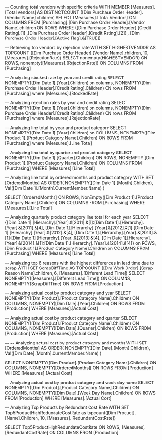 -- Counting total vendors with specific criteria
WITH MEMBER [Measures].[Total Vendors] AS
DISTINCTCOUNT ([Dim Purchase Order Header].[Vendor Name].children)
SELECT 
    [Measures].[Total Vendors] ON COLUMNS
FROM [Purchasing].[Dim Purchase Order Header].[Vendor Name].children ON ROWS
WHERE 
    ([Dim Purchase Order Header].[Credit Rating].[1]
	,[Dim Purchase Order Header].[Credit Rating].[2]}
	, [Dim Purchase Order Header].[Active Flag].&[TRUE])

-- Retrieving top vendors by rejection rate
WITH SET HIGHESTVENDOR
AS TOPCOUNT ([Dim Purchase Order Header].[Vendor Name].children, 10,
[Measures].[RejectionRate])
SELECT nonempty(HIGHESTVENDOR) ON ROWS,
nonempty([Measures].[RejectionRate]) ON COLUMNS
FROM [Purchasing]

-- Analyzing stocked rate by year and credit rating
SELECT 
  NONEMPTY([Dim Date 1].[Year].Children) on columns,
  NONEMPTY([Dim Purchase Order Header].[Credit Rating].Children) ON rows
FROM [Purchasing]
where [Measures].[StockedRate]

-- Analyzing rejection rates by year and credit rating
SELECT 
  NONEMPTY([Dim Date 1].[Year].Children) on columns,
  NONEMPTY([Dim Purchase Order Header].[Credit Rating].Children) ON rows
FROM [Purchasing]
where [Measures].[RejectionRate]

-- Analyzing line total by year and product category
SELECT 
  NONEMPTY([Dim Date 1].[Year].Children) on COLUMNS,
  NONEMPTY([Dim Product 1].[Product Category Name].Children) ON ROWS
FROM [Purchasing]
where [Measures].[Line Total]

-- Analyzing line total by quarter and product category
SELECT 
  NONEMPTY([Dim Date 1].[Quarter].Children) ON ROWS,
  NONEMPTY([Dim Product 1].[Product Category Name].Children) ON COLUMNS
FROM [Purchasing]
WHERE [Measures].[Line Total]

-- Analyzing line total by ordered months and product category
WITH 
  SET [OrderedMonths] AS
    ORDER(
      NONEMPTY([Dim Date 1].[Month].Children), 
      Val([Dim Date 1].[Month].CurrentMember.Name)
    )
    
SELECT 
  [OrderedMonths] ON ROWS,
  NonEmpty([Dim Product 1].[Product Category Name].Children) ON COLUMNS
FROM [Purchasing]
WHERE [Measures].[Line Total]

-- Analyzing quarterly product category line total for each year
SELECT {[Dim Date 1].[Hierarchy].[Year].&[2011].&[1]:[Dim Date 1].[Hierarchy].[Year].&[2011].&[4],
[Dim Date 1].[Hierarchy].[Year].&[2012].&[1]:[Dim Date 1].[Hierarchy].[Year].&[2012].&[4],
[Dim Date 1].[Hierarchy].[Year].&[2013].&[1]:[Dim Date 1].[Hierarchy].[Year].&[2013].&[4],
[Dim Date 1].[Hierarchy].[Year].&[2014].&[1]:[Dim Date 1].[Hierarchy].[Year].&[2014].&[4]} on ROWS,
[Dim Product 1].[Product Category Name].Children on COLUMNS
FROM [Purchasing]
WHERE [Measures].[Line Total]
	
-- Analyzing top 6 reasons with the highest differences in lead time due to scrap
WITH SET ScrapDiffTime
AS TOPCOUNT ([Dim Work Order].[Scrap Reason Name].children,
6,
[Measures].[Different Lead Time])
SELECT 
  NONEMPTY([Measures].[Different Lead Time]) ON COLUMNS,
  NONEMPTY(ScrapDiffTime) ON ROWS
FROM [Production]

-- Analyzing actual cost by product category and year
SELECT 
  NONEMPTY([Dim Product].[Product Category Name].Children) ON COLUMNS,
  NONEMPTY([Dim Date].[Year].Children) ON ROWS
FROM [Production]
WHERE [Measures].[Actual Cost]

-- Analyzing actual cost by product category and quarter
SELECT 
  NONEMPTY([Dim Product].[Product Category Name].Children) ON COLUMNS,
  NONEMPTY([Dim Date].[Quarter].Children) ON ROWS
FROM [Production]
WHERE [Measures].[Actual Cost]

-- -- Analyzing actual cost by product category and months
WITH 
  SET [OrderedMonths] AS
    ORDER(
      NONEMPTY([Dim Date].[Month].Children), 
      Val([Dim Date].[Month].CurrentMember.Name)
    )

SELECT 
  NONEMPTY([Dim Product].[Product Category Name].Children) ON COLUMNS,
  NONEMPTY([OrderedMonths]) ON ROWS
FROM [Production]
WHERE [Measures].[Actual Cost]

--  Analyzing actual cost by product category and week day name
SELECT 
  NONEMPTY([Dim Product].[Product Category Name].Children) ON COLUMNS,
  NONEMPTY([Dim Date].[Week Day Name].Children) ON ROWS
FROM [Production]
WHERE [Measures].[Actual Cost]

-- Analyzing Top Products by Redundant Cost Rate
WITH SET Top5ProductHighRedundateCostRate as
topcount([Dim Product].[Name].Children, 10, [Measures].[RedundantCostRate])

SELECT Top5ProductHighRedundateCostRate ON ROWS,
		[Measures].[RedundantCostRate] ON COLUMNS
		FROM [Production]
